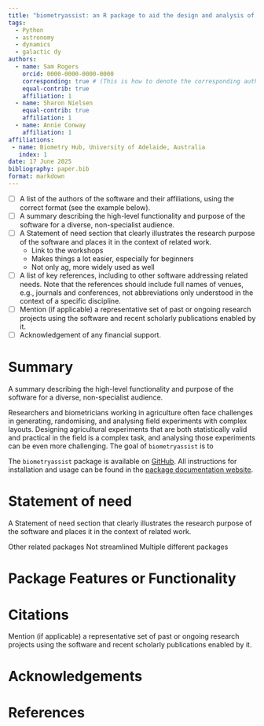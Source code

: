 ```yaml
---
title: "biometryassist: an R package to aid the design and analysis of agronomic-style experiments"
tags:
  - Python
  - astronomy
  - dynamics
  - galactic dy
authors:
  - name: Sam Rogers
    orcid: 0000-0000-0000-0000
    corresponding: true # (This is how to denote the corresponding author)
    equal-contrib: true
    affiliation: 1 
  - name: Sharon Nielsen
    equal-contrib: true
    affiliation: 1
  - name: Annie Conway
    affiliation: 1
affiliations:
 - name: Biometry Hub, University of Adelaide, Australia
   index: 1
date: 17 June 2025
bibliography: paper.bib
format: markdown
---
```


- [ ] A list of the authors of the software and their affiliations, using the correct format (see the example below).
- [ ] A summary describing the high-level functionality and purpose of the software for a diverse, non-specialist audience.
- [ ] A Statement of need section that clearly illustrates the research purpose of the software and places it in the context of related work.
  - Link to the workshops
  - Makes things a lot easier, especially for beginners
  - Not only ag, more widely used as well

- [ ] A list of key references, including to other software addressing related needs. Note that the references should include full names of venues, e.g., journals and conferences, not abbreviations only understood in the context of a specific discipline.
- [ ] Mention (if applicable) a representative set of past or ongoing research projects using the software and recent scholarly publications enabled by it.
- [ ] Acknowledgement of any financial support.

# Summary

A summary describing the high-level functionality and purpose of the software for a diverse, non-specialist audience.

Researchers and biometricians working in agriculture often face challenges in generating, randomising, and analysing field experiments with complex layouts. Designing agricultural experiments that are both statistically valid and practical in the field is a complex task, and analysing those experiments can be even more challenging. The goal of `biometryassist` is to 

The `biometryassist` package is available on [GitHub](https://github.com/biometryhub/biometryassist). All instructions for installation and usage can be found in the [package documentation website](https://biometryhub.github.io/biometryassist).


# Statement of need

A Statement of need section that clearly illustrates the research purpose of the software and places it in the context of related work.

Other related packages
Not streamlined
Multiple different packages


# Package Features or Functionality

# Citations

Mention (if applicable) a representative set of past or ongoing research projects using the software and recent scholarly publications enabled by it.

# Acknowledgements

# References